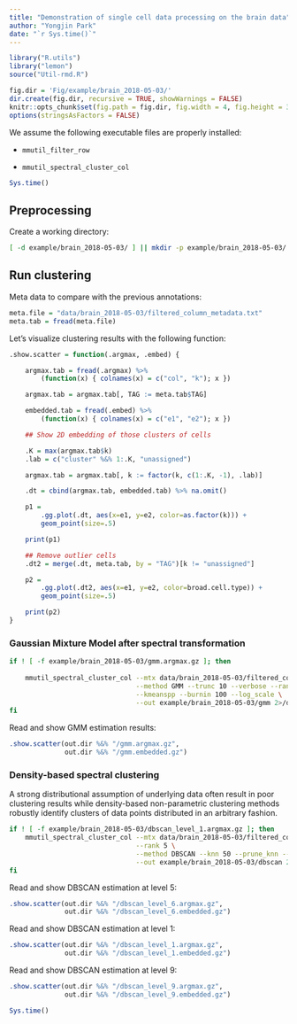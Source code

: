 ```yaml
---
title: "Demonstration of single cell data processing on the brain data"
author: "Yongjin Park"
date: "`r Sys.time()`"
---
```


```r
library("R.utils")
library("lemon")
source("Util-rmd.R")

fig.dir = 'Fig/example/brain_2018-05-03/'
dir.create(fig.dir, recursive = TRUE, showWarnings = FALSE)
knitr::opts_chunk$set(fig.path = fig.dir, fig.width = 4, fig.height = 3)
options(stringsAsFactors = FALSE)
```

We assume the following executable files are properly installed:

* `mmutil_filter_row`

* `mmutil_spectral_cluster_col`

```r
Sys.time()
```

## Preprocessing

Create a working directory:

```bash
[ -d example/brain_2018-05-03/ ] || mkdir -p example/brain_2018-05-03/
```

## Run clustering

Meta data to compare with the previous annotations:

```r
meta.file = "data/brain_2018-05-03/filtered_column_metadata.txt"
meta.tab = fread(meta.file)
```

Let's visualize clustering results with the following function:

```r
.show.scatter = function(.argmax, .embed) {

    argmax.tab = fread(.argmax) %>%
        (function(x) { colnames(x) = c("col", "k"); x })

    argmax.tab = argmax.tab[, TAG := meta.tab$TAG]

    embedded.tab = fread(.embed) %>%
        (function(x) { colnames(x) = c("e1", "e2"); x })

    ## Show 2D embedding of those clusters of cells

    .K = max(argmax.tab$k)
    .lab = c("cluster" %&% 1:.K, "unassigned")

    argmax.tab = argmax.tab[, k := factor(k, c(1:.K, -1), .lab)]

    .dt = cbind(argmax.tab, embedded.tab) %>% na.omit()

    p1 =
        .gg.plot(.dt, aes(x=e1, y=e2, color=as.factor(k))) +
        geom_point(size=.5)

    print(p1)

    ## Remove outlier cells
    .dt2 = merge(.dt, meta.tab, by = "TAG")[k != "unassigned"]

    p2 =
        .gg.plot(.dt2, aes(x=e1, y=e2, color=broad.cell.type)) +
        geom_point(size=.5)

    print(p2)
}
```

### Gaussian Mixture Model after spectral transformation

```bash
if ! [ -f example/brain_2018-05-03/gmm.argmax.gz ]; then
	
    mmutil_spectral_cluster_col --mtx data/brain_2018-05-03/filtered_count_matrix.mtx.gz \
                                --method GMM --trunc 10 --verbose --rank 5 \
                                --kmeanspp --burnin 100 --log_scale \
                                --out example/brain_2018-05-03/gmm 2>/dev/null
fi
```

Read and show GMM estimation results:

```r
.show.scatter(out.dir %&% "/gmm.argmax.gz",
              out.dir %&% "/gmm.embedded.gz")
```

### Density-based spectral clustering

A strong distributional assumption of underlying data often result in
poor clustering results while density-based non-parametric clustering
methods robustly identify clusters of data points distributed in an
arbitrary fashion.

```bash
if ! [ -f example/brain_2018-05-03/dbscan_level_1.argmax.gz ]; then
    mmutil_spectral_cluster_col --mtx data/brain_2018-05-03/filtered_count_matrix.mtx.gz \
		                        --rank 5 \
                                --method DBSCAN --knn 50 --prune_knn --min_size 50 --verbose \
                                --out example/brain_2018-05-03/dbscan 2> /dev/null
fi
```

Read and show DBSCAN estimation at level 5:

```r
.show.scatter(out.dir %&% "/dbscan_level_6.argmax.gz",
              out.dir %&% "/dbscan_level_6.embedded.gz")
```

Read and show DBSCAN estimation at level 1:

```r
.show.scatter(out.dir %&% "/dbscan_level_1.argmax.gz",
              out.dir %&% "/dbscan_level_1.embedded.gz")
```

Read and show DBSCAN estimation at level 9:

```r
.show.scatter(out.dir %&% "/dbscan_level_9.argmax.gz",
              out.dir %&% "/dbscan_level_9.embedded.gz")
```


```r
Sys.time()
```
